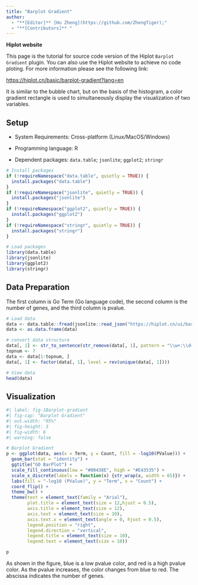 ```yaml
---
title: "Barplot Gradient"
author:
  - "**[Editor]** [Hu Zheng](https://github.com/ZhengTiger);"
  - "**[Contributors]** "
---
```


::: callout-note
**Hiplot website**

This page is the tutorial for source code version of the Hiplot `Barplot Gradient` plugin. You can also use the Hiplot website to achieve no code ploting. For more information please see the following link:

<https://hiplot.cn/basic/barplot-gradient?lang=en>
:::

It is similar to the bubble chart, but on the basis of the histogram, a color gradient rectangle is used to simultaneously display the visualization of two variables.

## Setup

-   System Requirements: Cross-platform (Linux/MacOS/Windows)

-   Programming language: R

-   Dependent packages: `data.table`; `jsonlite`; `ggplot2`; `stringr`

```r
# Install packages
if (!requireNamespace("data.table", quietly = TRUE)) {
  install.packages("data.table")
}
if (!requireNamespace("jsonlite", quietly = TRUE)) {
  install.packages("jsonlite")
}
if (!requireNamespace("ggplot2", quietly = TRUE)) {
  install.packages("ggplot2")
}
if (!requireNamespace("stringr", quietly = TRUE)) {
  install.packages("stringr")
}

# Load packages
library(data.table)
library(jsonlite)
library(ggplot2)
library(stringr)
```

## Data Preparation

The first column is Go Term (Go language code), the second column is the number of genes, and the third column is pvalue.

```r
# Load data
data <- data.table::fread(jsonlite::read_json("https://hiplot.cn/ui/basic/barplot-gradient/data.json")$exampleData$textarea[[1]])
data <- as.data.frame(data)

# convert data structure
data[, 1] <- str_to_sentence(str_remove(data[, 1], pattern = "\\w+:\\d+\\W"))
topnum <- 7
data <- data[1:topnum, ]
data[, 1] <- factor(data[, 1], level = rev(unique(data[, 1])))

# View data
head(data)
```

## Visualization

```r
#| label: fig-1Barplot-gradient
#| fig-cap: "Barplot Gradient"
#| out.width: "95%"
#| fig-height: 3
#| fig-width: 6
#| warning: false

# Barplot Gradient
p <- ggplot(data, aes(x = Term, y = Count, fill = -log10(PValue))) +
  geom_bar(stat = "identity") +
  ggtitle("GO BarPlot") +
  scale_fill_continuous(low = "#00438E", high = "#E43535") +
  scale_x_discrete(labels = function(x) {str_wrap(x, width = 65)}) +
  labs(fill = "-log10 (PValue)", y = "Term", x = "Count") +
  coord_flip() +
  theme_bw() +
  theme(text = element_text(family = "Arial"),
        plot.title = element_text(size = 12,hjust = 0.5),
        axis.title = element_text(size = 12),
        axis.text = element_text(size = 10),
        axis.text.x = element_text(angle = 0, hjust = 0.5),
        legend.position = "right",
        legend.direction = "vertical",
        legend.title = element_text(size = 10),
        legend.text = element_text(size = 10))

p
```

As shown in the figure, blue is a low pvalue color, and red is a high pvalue color. As the pvalue increases, the color changes from blue to red. The abscissa indicates the number of genes.



